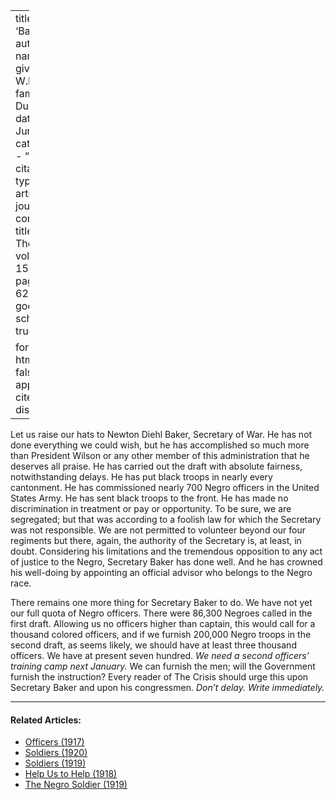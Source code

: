 
---
title: 'Baker'
author:
  - name:
      given: W.E.B.
      family: Du Bois
date: Jun. 1917
categories: 
  - ""
citation: 
  type: article-journal
  container-title: The Crisis
  volume: 15
  issue: 2
  page: 61-62
google-scholar: true

format:
  html:
    toc: false
    appendix-cite-as: display
---



Let us raise our hats to Newton Diehl Baker, Secretary of War. He has not done everything we could wish, but he has accomplished so much more than President Wilson or any other member of this administration that he deserves all praise. He has carried out the draft with absolute fairness, notwithstanding delays. He has put black troops in nearly every cantonment. He has commissioned nearly 700 Negro officers in the United States Army. He has sent black troops to the front. He has made no discrimination in treatment or pay or opportunity. To be sure, we are segregated; but that was according to a foolish law for which the Secretary was not responsible. We are not permitted to volunteer beyond our four regiments but there, again, the authority of the Secretary is, at least, in doubt. Considering his limitations and the tremendous opposition to any act of justice to the Negro, Secretary Baker has done well. And he has crowned his well-doing by appointing an official advisor who belongs to the Negro race.

There remains one more thing for Secretary Baker to do. We have not yet our full quota of Negro officers. There were 86,300 Negroes called in the first draft. Allowing us no officers higher than captain, this would call for a thousand colored officers, and if we furnish 200,000 Negro troops in the second draft, as seems likely, we should have at least three thousand officers. We have at present seven hundred. *We need a second officers' training camp next January.* We can furnish the men; will the Government furnish the instruction? Every reader of <span class="small-caps">The Crisis</span> should urge this upon Secretary Baker and upon his congressmen. *Don't delay. Write immediately.*

<!-- Similar articles start here -->
<div  class="clear-wrap"></div>
<hr>
#### Related Articles:

* [Officers (1917)](/Volumes/14/02/officers.html)
* [Soldiers (1920)](/Volumes/20/03/soldiers.html)
* [Soldiers (1919)](/Volumes/17/01/soldiers.html)
* [Help Us to Help (1918)](/Volumes/16/04/help_us.html)
* [The Negro Soldier (1919)](/Volumes/19/02/negro_soldier.html)

<!-- Similar articles end here -->